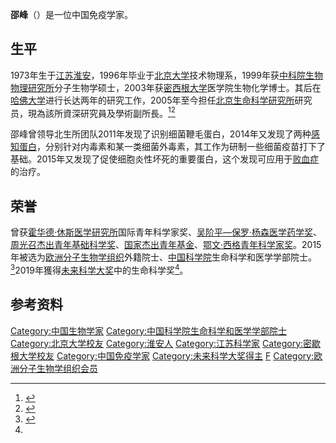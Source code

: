 '''邵峰'''（{{bd|1973年|||}}）是一位中国免疫学家。

==生平==
1973年生于[[江苏|江苏]][[淮安|淮安]]，1996年毕业于[[北京大学|北京大学]]技术物理系，1999年获[[中国科学院生物物理研究所|中科院生物物理研究所]]分子生物学硕士，2003年获[[密西根大学|密西根大学]]医学院生物化学博士。其后在[[哈佛大学|哈佛大学]]进行长达两年的研究工作，2005年至今担任[[北京生命科學研究所|北京生命科学研究所]]研究员，現為該所資深研究員及學術副所長。<ref>{{Cite web |url=http://scitech.people.com.cn/GB/16996846.html |title=7年发5篇重量级论文 追求卓越的青年科学家邵峰 |accessdate=2016-02-26 |archive-date=2017-03-29 |archive-url=https://web.archive.org/web/20170329013048/http://scitech.people.com.cn/GB/16996846.html |dead-url=no }}</ref><ref name="jiang">{{Cite web |url=http://news.sciencenet.cn/htmlnews/2019/9/430288.shtm |title=王贻芳等4人获2019未来科学大奖 |accessdate=2019-09-07 |archive-date=2019-09-10 |archive-url=https://web.archive.org/web/20190910002002/http://news.sciencenet.cn/htmlnews/2019/9/430288.shtm |dead-url=no }}</ref>

邵峰曾领导北生所团队2011年发现了识别细菌鞭毛蛋白，2014年又发现了两种[[感知蛋白|感知蛋白]]，分别针对内毒素和某一类细菌外毒素，其工作为研制一些细菌疫苗打下了基础。2015年又发现了促使细胞炎性坏死的重要蛋白，这个发现可应用于[[败血症|败血症]]的治疗。

==荣誉==
曾获[[霍华德·休斯医学研究所|霍华德·休斯医学研究所]]国际青年科学家奖、[[吴阶平—保罗·杨森医学药学奖|吴阶平—保罗·杨森医学药学奖]]、[[周光召杰出青年基础科学奖|周光召杰出青年基础科学奖]]、[[国家杰出青年基金|国家杰出青年基金]]、[[鄂文·西格青年科学家奖|鄂文·西格青年科学家奖]]。2015年被选为[[欧洲分子生物学组织|欧洲分子生物学组织]]外籍院士、[[中国科学院|中国科学院]]生命科学和医学学部院士。<ref>{{Cite web |url=http://learning.sohu.com/20160110/n434056110.shtml |title=邵峰：中国最年轻的院士！ |accessdate=2016-02-26 |archive-date=2016-03-05 |archive-url=https://web.archive.org/web/20160305003508/http://learning.sohu.com/20160110/n434056110.shtml |dead-url=no }}</ref>2019年獲得[[未来科学大奖|未来科学大奖]]中的生命科学奖<ref name="jiang"/>。

==参考资料==
{{reflist}}

{{中国科学院生命科学和医学学部院士}}
{{未来科学大奖}}
{{Authority control}}
{{DEFAULTSORT:S}}
[[Category:中国生物学家|Category:中国生物学家]]
[[Category:中国科学院生命科学和医学学部院士|Category:中国科学院生命科学和医学学部院士]]
[[Category:北京大学校友|Category:北京大学校友]]
[[Category:淮安人|Category:淮安人]]
[[Category:江苏科学家|Category:江苏科学家]]
[[Category:密歇根大学校友|Category:密歇根大学校友]]
[[Category:中国免疫学家|Category:中国免疫学家]]
[[Category:未来科学大奖得主|Category:未来科学大奖得主]]
[[Category:邵姓|F]]
[[Category:欧洲分子生物学组织会员|Category:欧洲分子生物学组织会员]]